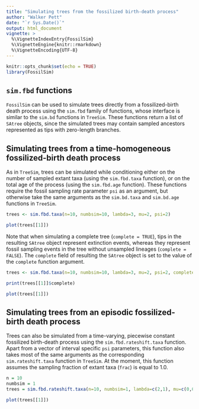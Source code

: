 ---
title: "Simulating trees from the fossilized birth-death process"
author: "Walker Pett"
date: "`r Sys.Date()`"
output: html_document
vignette: >
  %\VignetteIndexEntry{FossilSim}
  %\VignetteEngine{knitr::rmarkdown}
  %\VignetteEncoding{UTF-8}
---

```{r setup, include=FALSE}
knitr::opts_chunk$set(echo = TRUE)
library(FossilSim)
```

## `sim.fbd` functions

`FossilSim` can be used to simulate trees directly from a fossilized-birth death process using the `sim.fbd` family of functions, whose interface is similar to the `sim.bd` functions in `TreeSim`.
These functions return a list of `SAtree` objects, since the simulated trees may contain sampled ancestors represented as tips with zero-length branches.

## Simulating trees from a time-homogeneous fossilized-birth death process

As in `TreeSim`, trees can be simulated  while conditioning either on the number of sampled extant taxa (using the `sim.fbd.taxa` function), or on the total age of the process (using the `sim.fbd.age` function).
These functions require the fossil sampling rate parameter `psi` as an argument, but otherwise take the same arguments as the `sim.bd.taxa` and `sim.bd.age` functions in `TreeSim`.

```{r}
trees <- sim.fbd.taxa(n=10, numbsim=10, lambda=3, mu=2, psi=2)

plot(trees[[1]])
```

Note that when simulating a complete tree (`complete = TRUE`), tips in the resulting `SAtree` object represent extinction events, whereas they represent fossil sampling events in the tree without unsampled lineages (`complete = FALSE`).
The `complete` field of resulting the `SAtree` object is set to the value of the `complete` function argument.

```{r}
trees <- sim.fbd.taxa(n=10, numbsim=10, lambda=3, mu=2, psi=2, complete=T)

print(trees[[1]]$complete)

plot(trees[[1]])
```

## Simulating trees from an episodic fossilized-birth death process

Trees can also be simulated from a time-varying, piecewise constant fossilized birth-death process using the `sim.fbd.rateshift.taxa` function.
Apart from a vector of interval specific `psi` parameters, this function also takes most of the same arguments as the corresponding `sim.rateshift.taxa` function in `TreeSim`.
At the moment, this function assumes the sampling fraction of extant taxa (`frac`) is equal to 1.0.

```{r}
n = 10
numbsim = 1
trees = sim.fbd.rateshift.taxa(n=10, numbsim=1, lambda=c(2,1), mu=c(0,0.3), psi=c(1,0.1), times=c(0.3))

plot(trees[[1]])
```
